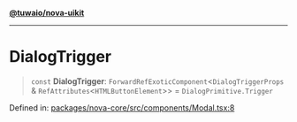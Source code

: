 [**@tuwaio/nova-uikit**](../../../README.md)

***

# DialogTrigger

> `const` **DialogTrigger**: `ForwardRefExoticComponent`\<`DialogTriggerProps` & `RefAttributes`\<`HTMLButtonElement`\>\> = `DialogPrimitive.Trigger`

Defined in: [packages/nova-core/src/components/Modal.tsx:8](https://github.com/TuwaIO/nova-uikit/blob/3fe83b313b340e94fe267aac4ea7faa1db5af0df/packages/nova-core/src/components/Modal.tsx#L8)
